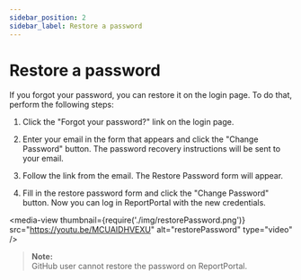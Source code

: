 ```yaml
---
sidebar_position: 2
sidebar_label: Restore a password
---
```


# Restore a password

If you forgot your password, you can restore it on the login page. To do that, perform the following steps:

1. Click the "Forgot your password?" link on the login page.

2. Enter your email in the form that appears and click the "Change Password"
    button. The password recovery instructions will be sent to your email.

3. Follow the link from the email. The Restore Password form will appear.

4. Fill in the restore password form and click the "Change Password" button. Now you can log in ReportPortal with the new 
credentials.

<media-view thumbnail={require('./img/restorePassword.png')} src="https://youtu.be/MCUAIDHVEXU" alt="restorePassword" type="video" />

>**Note:**  
GitHub user cannot restore the password on ReportPortal.
